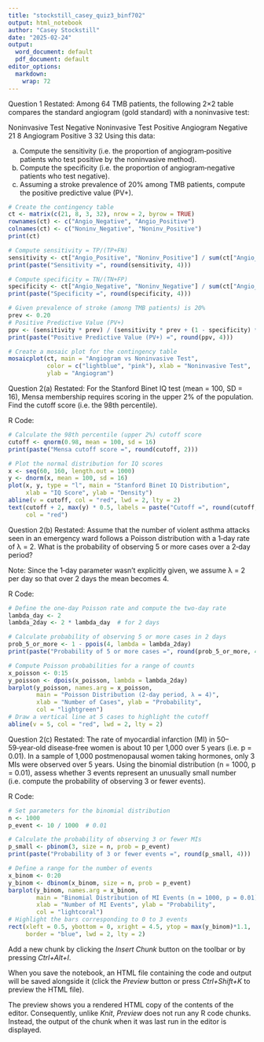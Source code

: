 ```yaml
---
title: "stockstill_casey_quiz3_binf702"
output: html_notebook
author: "Casey Stockstill"
date: "2025-02-24"
output:
  word_document: default
  pdf_document: default
editor_options: 
  markdown: 
    wrap: 72
---
```


Question 1 Restated: Among 64 TMB patients, the following 2×2 table compares the standard angiogram (gold standard) with a noninvasive test:

Noninvasive Test Negative Noninvasive Test Positive Angiogram Negative 21 8 Angiogram Positive 3 32 Using this data:

(a) Compute the sensitivity (i.e. the proportion of angiogram‐positive patients who test positive by the noninvasive method).
(b) Compute the specificity (i.e. the proportion of angiogram‐negative patients who test negative).
(c) Assuming a stroke prevalence of 20% among TMB patients, compute the positive predictive value (PV+).

```r
# Create the contingency table
ct <- matrix(c(21, 8, 3, 32), nrow = 2, byrow = TRUE)
rownames(ct) <- c("Angio_Negative", "Angio_Positive")
colnames(ct) <- c("Noninv_Negative", "Noninv_Positive")
print(ct)

# Compute sensitivity = TP/(TP+FN)
sensitivity <- ct["Angio_Positive", "Noninv_Positive"] / sum(ct["Angio_Positive",])
print(paste("Sensitivity =", round(sensitivity, 4)))

# Compute specificity = TN/(TN+FP)
specificity <- ct["Angio_Negative", "Noninv_Negative"] / sum(ct["Angio_Negative",])
print(paste("Specificity =", round(specificity, 4)))

# Given prevalence of stroke (among TMB patients) is 20%
prev <- 0.20
# Positive Predictive Value (PV+)
ppv <- (sensitivity * prev) / (sensitivity * prev + (1 - specificity) * (1 - prev))
print(paste("Positive Predictive Value (PV+) =", round(ppv, 4)))

```

```r
# Create a mosaic plot for the contingency table
mosaicplot(ct, main = "Angiogram vs Noninvasive Test", 
           color = c("lightblue", "pink"), xlab = "Noninvasive Test", 
           ylab = "Angiogram")

```

Question 2(a) Restated: For the Stanford Binet IQ test (mean = 100, SD = 16), Mensa membership requires scoring in the upper 2% of the population. Find the cutoff score (i.e. the 98th percentile).

R Code:

```r
# Calculate the 98th percentile (upper 2%) cutoff score
cutoff <- qnorm(0.98, mean = 100, sd = 16)
print(paste("Mensa cutoff score =", round(cutoff, 2)))

```

```r
# Plot the normal distribution for IQ scores
x <- seq(60, 160, length.out = 1000)
y <- dnorm(x, mean = 100, sd = 16)
plot(x, y, type = "l", main = "Stanford Binet IQ Distribution", 
     xlab = "IQ Score", ylab = "Density")
abline(v = cutoff, col = "red", lwd = 2, lty = 2)
text(cutoff + 2, max(y) * 0.5, labels = paste("Cutoff =", round(cutoff, 1)), 
     col = "red")

```

Question 2(b) Restated: Assume that the number of violent asthma attacks seen in an emergency ward follows a Poisson distribution with a 1‑day rate of λ = 2. What is the probability of observing 5 or more cases over a 2‑day period?

Note: Since the 1‑day parameter wasn’t explicitly given, we assume λ = 2 per day so that over 2 days the mean becomes 4.

R Code:

```r
# Define the one-day Poisson rate and compute the two-day rate
lambda_day <- 2
lambda_2day <- 2 * lambda_day  # for 2 days

# Calculate probability of observing 5 or more cases in 2 days
prob_5_or_more <- 1 - ppois(4, lambda = lambda_2day)
print(paste("Probability of 5 or more cases =", round(prob_5_or_more, 4)))

```

```r
# Compute Poisson probabilities for a range of counts
x_poisson <- 0:15
y_poisson <- dpois(x_poisson, lambda = lambda_2day)
barplot(y_poisson, names.arg = x_poisson, 
        main = "Poisson Distribution (2-day period, λ = 4)", 
        xlab = "Number of Cases", ylab = "Probability", 
        col = "lightgreen")
# Draw a vertical line at 5 cases to highlight the cutoff
abline(v = 5, col = "red", lwd = 2, lty = 2)

```

Question 2(c) Restated: The rate of myocardial infarction (MI) in 50–59‑year‑old disease‑free women is about 10 per 1,000 over 5 years (i.e. p = 0.01). In a sample of 1,000 postmenopausal women taking hormones, only 3 MIs were observed over 5 years. Using the binomial distribution (n = 1000, p = 0.01), assess whether 3 events represent an unusually small number (i.e. compute the probability of observing 3 or fewer events).

R Code:

```r
# Set parameters for the binomial distribution
n <- 1000
p_event <- 10 / 1000  # 0.01

# Calculate the probability of observing 3 or fewer MIs
p_small <- pbinom(3, size = n, prob = p_event)
print(paste("Probability of 3 or fewer events =", round(p_small, 4)))

```

```r
# Define a range for the number of events
x_binom <- 0:20
y_binom <- dbinom(x_binom, size = n, prob = p_event)
barplot(y_binom, names.arg = x_binom, 
        main = "Binomial Distribution of MI Events (n = 1000, p = 0.01)", 
        xlab = "Number of MI Events", ylab = "Probability", 
        col = "lightcoral")
# Highlight the bars corresponding to 0 to 3 events
rect(xleft = 0.5, ybottom = 0, xright = 4.5, ytop = max(y_binom)*1.1, 
     border = "blue", lwd = 2, lty = 2)

```

Add a new chunk by clicking the *Insert Chunk* button on the toolbar or by pressing *Ctrl+Alt+I*.

When you save the notebook, an HTML file containing the code and output will be saved alongside it (click the *Preview* button or press *Ctrl+Shift+K* to preview the HTML file).

The preview shows you a rendered HTML copy of the contents of the editor. Consequently, unlike *Knit*, *Preview* does not run any R code chunks. Instead, the output of the chunk when it was last run in the editor is displayed.
